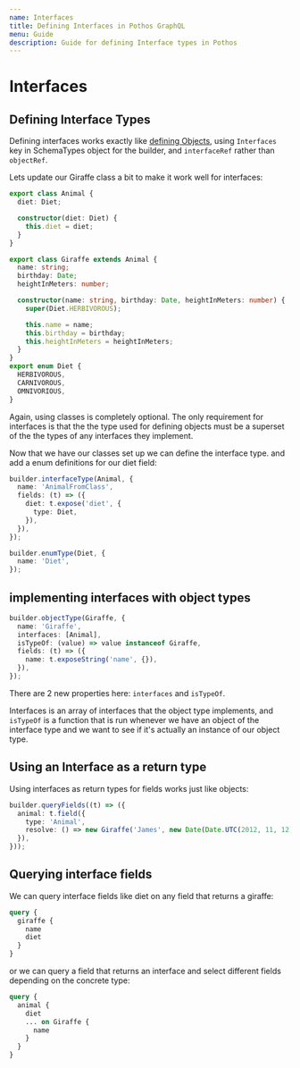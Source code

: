 ```yaml
---
name: Interfaces
title: Defining Interfaces in Pothos GraphQL
menu: Guide
description: Guide for defining Interface types in Pothos
---
```





# Interfaces

## Defining Interface Types

Defining interfaces works exactly like [defining Objects](./objects), using `Interfaces` key in
SchemaTypes object for the builder, and `interfaceRef` rather than `objectRef`.

Lets update our Giraffe class a bit to make it work well for interfaces:

```typescript
export class Animal {
  diet: Diet;

  constructor(diet: Diet) {
    this.diet = diet;
  }
}

export class Giraffe extends Animal {
  name: string;
  birthday: Date;
  heightInMeters: number;

  constructor(name: string, birthday: Date, heightInMeters: number) {
    super(Diet.HERBIVOROUS);

    this.name = name;
    this.birthday = birthday;
    this.heightInMeters = heightInMeters;
  }
}
export enum Diet {
  HERBIVOROUS,
  CARNIVOROUS,
  OMNIVORIOUS,
}
```

Again, using classes is completely optional. The only requirement for interfaces is that the the
type used for defining objects must be a superset of the the types of any interfaces they implement.

Now that we have our classes set up we can define the interface type. and add a enum definitions for
our diet field:

```typescript
builder.interfaceType(Animal, {
  name: 'AnimalFromClass',
  fields: (t) => ({
    diet: t.expose('diet', {
      type: Diet,
    }),
  }),
});

builder.enumType(Diet, {
  name: 'Diet',
});
```

## implementing interfaces with object types

```typescript
builder.objectType(Giraffe, {
  name: 'Giraffe',
  interfaces: [Animal],
  isTypeOf: (value) => value instanceof Giraffe,
  fields: (t) => ({
    name: t.exposeString('name', {}),
  }),
});
```

There are 2 new properties here: `interfaces` and `isTypeOf`.

Interfaces is an array of interfaces that the object type implements, and `isTypeOf` is a function
that is run whenever we have an object of the interface type and we want to see if it's actually an
instance of our object type.

## Using an Interface as a return type

Using interfaces as return types for fields works just like objects:

```typescript
builder.queryFields((t) => ({
  animal: t.field({
    type: 'Animal',
    resolve: () => new Giraffe('James', new Date(Date.UTC(2012, 11, 12)), 5.2),
  }),
}));
```

## Querying interface fields

We can query interface fields like diet on any field that returns a giraffe:

```graphql
query {
  giraffe {
    name
    diet
  }
}
```

or we can query a field that returns an interface and select different fields depending on the
concrete type:

```graphql
query {
  animal {
    diet
    ... on Giraffe {
      name
    }
  }
}
```
